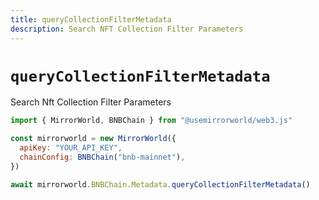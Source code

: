 ```yaml
---
title: queryCollectionFilterMetadata
description: Search NFT Collection Filter Parameters
---
```


# `queryCollectionFilterMetadata`

Search Nft Collection Filter Parameters

```js
import { MirrorWorld, BNBChain } from "@usemirrorworld/web3.js"

const mirrorworld = new MirrorWorld({
  apiKey: "YOUR_API_KEY",
  chainConfig: BNBChain("bnb-mainnet"),
})

await mirrorworld.BNBChain.Metadata.queryCollectionFilterMetadata()
```

